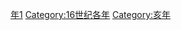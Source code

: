 {{Catnav|頁面分類|历史|歷史時代|年|16世纪各年}}
{{Commons category|1551}}

[[Category:1550年代|年1]]
[[Category:16世纪各年|Category:16世纪各年]]
[[Category:亥年|Category:亥年]]